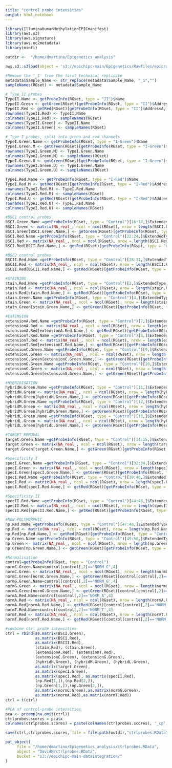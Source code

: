 ```yaml
---
title: "control probe intensities"
output: html_notebook
---
```


```r
library(IlluminaHumanMethylationEPICmanifest)
library(aws.s3)
library(aws.signature)
library(aws.ec2metadata)
library(minfi)
```


```r
outdir <-  "/home/dmartino/Epigenetics_analysis"
```

```r
aws.s3::s3load(object = 's3://epichipc-main/Epigenetics/Rawfiles/epicraw-1-15.Rdata')
```

```r
#Remove the '_1' from the first technical replicate
metadata$Sample_Name <- str_replace(metadata$Sample_Name, "_1","")
sampleNames(RGset) <- metadata$Sample_Name
```

```r
# Type II probes
TypeII.Name <- getProbeInfo(RGset, type = "II")$Name
TypeII.Green <- getGreen(RGset)[getProbeInfo(RGset, type = "II")$AddressA,]
TypeII.Red <- getRed(RGset)[getProbeInfo(RGset, type = "II")$AddressA,]
rownames(TypeII.Red) <- TypeII.Name
colnames(TypeII.Red) <- sampleNames(RGset)
rownames(TypeII.Green) <- TypeII.Name
colnames(TypeII.Green) <- sampleNames(RGset)

# Type I probes, split into green and red channels
TypeI.Green.Name <- getProbeInfo(RGset, type = "I-Green")$Name
TypeI.Green.M <- getGreen(RGset)[getProbeInfo(RGset, type = "I-Green")$AddressB,]
rownames(TypeI.Green.M) <- TypeI.Green.Name
colnames(TypeI.Green.M) <- sampleNames(RGset)
TypeI.Green.U <- getGreen(RGset)[getProbeInfo(RGset, type = "I-Green")$AddressA,]
rownames(TypeI.Green.U) <- TypeI.Green.Name
colnames(TypeI.Green.U) <- sampleNames(RGset)

TypeI.Red.Name <- getProbeInfo(RGset, type = "I-Red")$Name
TypeI.Red.M <- getRed(RGset)[getProbeInfo(RGset, type = "I-Red")$AddressB,]
rownames(TypeI.Red.M) <- TypeI.Red.Name
colnames(TypeI.Red.M) <- sampleNames(RGset)
TypeI.Red.U <- getRed(RGset)[getProbeInfo(RGset, type = "I-Red")$AddressA,]
rownames(TypeI.Red.U) <- TypeI.Red.Name
colnames(TypeI.Red.U) <- sampleNames(RGset)

#BSC1 control probes
BSCI.Green.Name =getProbeInfo(RGset, type = "Control")[16:18,]$ExtendedType
BSCI.Green <- matrix(NA_real_, ncol = ncol(RGset), nrow = length(BSCI.Green.Name), dimnames = list(BSCI.Green.Name, sampleNames(RGset)))
BSCI.Green[BSCI.Green.Name,] <- getGreen(RGset)[getProbeInfo(RGset, type = "Control")[16:18,]$Address,]
BSCI.Red.Name =getProbeInfo(RGset, type = "Control")[22:24,]$ExtendedType
BSCI.Red <- matrix(NA_real_, ncol = ncol(RGset), nrow = length(BSCI.Red.Name), dimnames = list(BSCI.Red.Name, sampleNames(RGset)))
BSCI.Red[BSCI.Red.Name,] <- getRed(RGset)[getProbeInfo(RGset, type = "Control")[22:24,]$Address,]

#BSC2 control probes
BSCII.Red.Name =getProbeInfo(RGset, type = "Control")[28:31,]$ExtendedType
BSCII.Red <- matrix(NA_real_, ncol = ncol(RGset), nrow = length(BSCII.Red.Name), dimnames = list(BSCII.Red.Name, sampleNames(RGset)))
BSCII.Red[BSCII.Red.Name,] <- getRed(RGset)[getProbeInfo(RGset, type = "Control")[28:31,]$Address,]

#STAINING
stain.Red.Name =getProbeInfo(RGset, type = "Control")[2,]$ExtendedType
stain.Red <- matrix(NA_real_, ncol = ncol(RGset), nrow = length(stain.Red.Name), dimnames = list(stain.Red.Name, sampleNames(RGset)))
stain.Red[stain.Red.Name,] <- getRed(RGset)[getProbeInfo(RGset, type = "Control")[2,]$Address,]
stain.Green.Name =getProbeInfo(RGset, type = "Control")[4,]$ExtendedType
stain.Green <- matrix(NA_real_, ncol = ncol(RGset), nrow = length(stain.Green.Name), dimnames = list(stain.Green.Name, sampleNames(RGset)))
stain.Green[stain.Green.Name,] <- getGreen(RGset)[getProbeInfo(RGset, type = "Control")[4,]$Address,]

#EXTENSION
extensionA.Red.Name =getProbeInfo(RGset, type = "Control")[7,]$ExtendedType
extensionA.Red <- matrix(NA_real_, ncol = ncol(RGset), nrow = length(extensionA.Red.Name), dimnames = list(extensionA.Red.Name, sampleNames(RGset)))
extensionA.Red[extensionA.Red.Name,] <- getRed(RGset)[getProbeInfo(RGset, type = "Control")[7,]$Address,]
extensionT.Red.Name =getProbeInfo(RGset, type = "Control")[8,]$ExtendedType
extensionT.Red <- matrix(NA_real_, ncol = ncol(RGset), nrow = length(extensionT.Red.Name), dimnames = list(extensionT.Red.Name, sampleNames(RGset)))
extensionT.Red[extensionT.Red.Name,] <- getRed(RGset)[getProbeInfo(RGset, type = "Control")[8,]$Address,]
extensionC.Green.Name =getProbeInfo(RGset, type = "Control")[9,]$ExtendedType
extensionC.Green <- matrix(NA_real_, ncol = ncol(RGset), nrow = length(extensionC.Green.Name), dimnames = list(extensionC.Green.Name, sampleNames(RGset)))
extensionC.Green[extensionC.Green.Name,] <- getGreen(RGset)[getProbeInfo(RGset, type = "Control")[9,]$Address,]
extensionG.Green.Name =getProbeInfo(RGset, type = "Control")[10,]$ExtendedType
extensionG.Green <- matrix(NA_real_, ncol = ncol(RGset), nrow = length(extensionG.Green.Name), dimnames = list(extensionG.Green.Name, sampleNames(RGset)))
extensionG.Green[extensionG.Green.Name,] <- getGreen(RGset)[getProbeInfo(RGset, type = "Control")[10,]$Address,]

#HYBRIDISATION
hybridH.Green.Name =getProbeInfo(RGset, type = "Control")[11,]$ExtendedType
hybridH.Green <- matrix(NA_real_, ncol = ncol(RGset), nrow = length(hybridH.Green.Name), dimnames = list(hybridH.Green.Name, sampleNames(RGset)))
hybridH.Green[hybridH.Green.Name,] <- getGreen(RGset)[getProbeInfo(RGset, type = "Control")[11,]$Address,]
hybridM.Green.Name =getProbeInfo(RGset, type = "Control")[12,]$ExtendedType
hybridM.Green <- matrix(NA_real_, ncol = ncol(RGset), nrow = length(hybridM.Green.Name), dimnames = list(hybridM.Green.Name, sampleNames(RGset)))
hybridM.Green[hybridM.Green.Name,] <- getGreen(RGset)[getProbeInfo(RGset, type = "Control")[12,]$Address,]
hybridL.Green.Name =getProbeInfo(RGset, type = "Control")[13,]$ExtendedType
hybridL.Green <- matrix(NA_real_, ncol = ncol(RGset), nrow = length(hybridL.Green.Name), dimnames = list(hybridL.Green.Name, sampleNames(RGset)))
hybridL.Green[hybridL.Green.Name,] <- getGreen(RGset)[getProbeInfo(RGset, type = "Control")[13,]$Address,]

#TARGET REMOVAL
target.Green.Name =getProbeInfo(RGset, type = "Control")[14:15,]$ExtendedType
target.Green <- matrix(NA_real_, ncol = ncol(RGset), nrow = length(target.Green.Name), dimnames = list(target.Green.Name, sampleNames(RGset)))
target.Green[target.Green.Name,] <- getGreen(RGset)[getProbeInfo(RGset, type = "Control")[14:15,]$Address,]

#Specificity I
specI.Green.Name =getProbeInfo(RGset, type = "Control")[32:34,]$ExtendedType
specI.Green <- matrix(NA_real_, ncol = ncol(RGset), nrow = length(specI.Green.Name), dimnames = list(specI.Green.Name, sampleNames(RGset)))
specI.Green[specI.Green.Name,] <- getGreen(RGset)[getProbeInfo(RGset, type = "Control")[32:34,]$Address,]
specI.Red.Name =getProbeInfo(RGset, type = "Control")[38:40,]$ExtendedType
specI.Red <- matrix(NA_real_, ncol = ncol(RGset), nrow = length(specI.Red.Name), dimnames = list(specI.Red.Name, sampleNames(RGset)))
specI.Red[specI.Red.Name,] <- getRed(RGset)[getProbeInfo(RGset, type = "Control")[38:40,]$Address,]

#Specificity II
specII.Red.Name =getProbeInfo(RGset, type = "Control")[44:46,]$ExtendedType
specII.Red <- matrix(NA_real_, ncol = ncol(RGset), nrow = length(specII.Red.Name), dimnames = list(specII.Red.Name, sampleNames(RGset)))
specII.Red[specII.Red.Name,] <- getRed(RGset)[getProbeInfo(RGset, type = "Control")[44:46,]$Address,]

#NON POLYMORPHIC
np.Red.Name =getProbeInfo(RGset, type = "Control")[47:48,]$ExtendedType
np.Red <- matrix(NA_real_, ncol = ncol(RGset), nrow = length(np.Red.Name), dimnames = list(np.Red.Name, sampleNames(RGset)))
np.Red[np.Red.Name,] <- getRed(RGset)[getProbeInfo(RGset, type = "Control")[47:48,]$Address,]
np.Green.Name =getProbeInfo(RGset, type = "Control")[49:50,]$ExtendedType
np.Green <- matrix(NA_real_, ncol = ncol(RGset), nrow = length(np.Green.Name), dimnames = list(np.Green.Name, sampleNames(RGset)))
np.Green[np.Green.Name,] <- getGreen(RGset)[getProbeInfo(RGset, type = "Control")[49:50,]$Address,]

#Normalisation
control=getProbeInfo(RGset, type = "Control")
normC.Green.Name=control[control[,2]=='NORM_C',4]
normC.Green <- matrix(NA_real_, ncol = ncol(RGset), nrow = length(normC.Green.Name), dimnames = list(normC.Green.Name, sampleNames(RGset)))
normC.Green[normC.Green.Name,] <- getGreen(RGset)[control[control[,2]=='NORM_C',1],]
normG.Green.Name=control[control[,2]=='NORM_G',4]
normG.Green <- matrix(NA_real_, ncol = ncol(RGset), nrow = length(normG.Green.Name), dimnames = list(normG.Green.Name, sampleNames(RGset)))
normG.Green[normG.Green.Name,] <- getGreen(RGset)[control[control[,2]=='NORM_G',1],]
normA.Red.Name=control[control[,2]=='NORM_A',4]
normA.Red <- matrix(NA_real_, ncol = ncol(RGset), nrow = length(normA.Red.Name), dimnames = list(normA.Red.Name, sampleNames(RGset)))
normA.Red[normA.Red.Name,] <- getRed(RGset)[control[control[,2]=='NORM_A',1],]
normT.Red.Name=control[control[,2]=='NORM_T',4]
normT.Red <- matrix(NA_real_, ncol = ncol(RGset), nrow = length(normT.Red.Name), dimnames = list(normT.Red.Name, sampleNames(RGset)))
normT.Red[normT.Red.Name,] <- getRed(RGset)[control[control[,2]=='NORM_T',1],]

#combine ctrl probe intensities
ctrl = rbind(as.matrix(BSCI.Green), 
             as.matrix(BSCI.Red), 
             as.matrix(BSCII.Red), 
             (stain.Red), (stain.Green), 
             (extensionA.Red), (extensionT.Red), 
             (extensionC.Green), (extensionG.Green), 
             (hybridH.Green), (hybridM.Green), (hybridL.Green),
             as.matrix(target.Green),
             as.matrix(specI.Green),
             as.matrix(specI.Red), as.matrix(specII.Red),
             (np.Red[1,]),(np.Red[2,]),
             (np.Green[1,]),(np.Green[2,]),
             as.matrix(normC.Green),as.matrix(normG.Green), 
             as.matrix(normA.Red),as.matrix(normT.Red))
ctrl = t(ctrl)
```


```r
#PCA of control-probe intensities
pca <- prcomp(na.omit(ctrl))
ctrlprobes.scores = pca$x
colnames(ctrlprobes.scores) = paste(colnames(ctrlprobes.scores), '_cp', sep='')

save(ctrl,ctrlprobes.scores, file = file.path(outdir,"ctrlprobes.RData"))

put_object(
     file = "/home/dmartino/Epigenetics_analysis/ctrlprobes.RData",
     object = "DavidM/ctrlprobes.RData",
     bucket = "s3://epichipc-main-dataintegration/"
)

```


